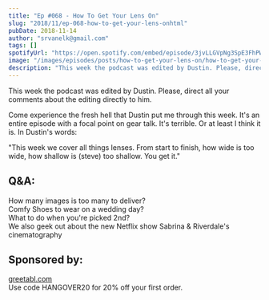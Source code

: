 ```yaml
---
title: "Ep #068 - How To Get Your Lens On"
slug: "2018/11/ep-068-how-to-get-your-lens-onhtml"
pubDate: 2018-11-14
author: "srvanelk@gmail.com"
tags: []
spotifyUrl: "https://open.spotify.com/embed/episode/3jvLLGVpNg3SpE3FhPWfDM?utm_source=generator"
image: "/images/episodes/posts/how-to-get-your-lens-on/how-to-get-your-lens-on.webp"
description: "This week the podcast was edited by Dustin. Please, direct all your comments about the editing directly to him."
---
```


This week the podcast was edited by Dustin. Please, direct all your comments about the editing directly to him.

Come experience the fresh hell that Dustin put me through this week. It's an entire episode with a focal point on gear talk. It's terrible. Or at least I think it is. In Dustin's words:

"This week we cover all things lenses. From start to finish, how wide is too wide, how shallow is (steve) too shallow. You get it."

## Q&A:  
How many images is too many to deliver?   
Comfy Shoes to wear on a wedding day?   
What to do when you're picked 2nd?   
We also geek out about the new Netflix show Sabrina & Riverdale's cinematography

## Sponsored by:  
[greetabl.com](http://greetabl.com/)  
Use code HANGOVER20 for 20% off your first order.
